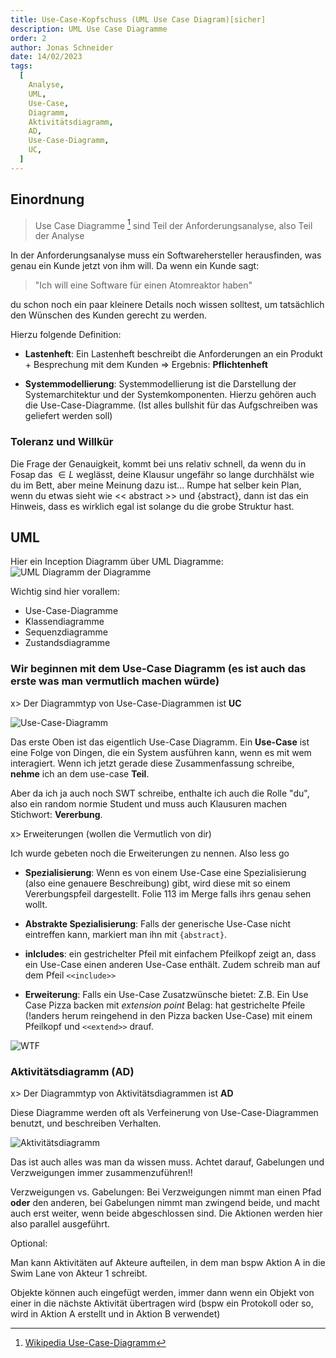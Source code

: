 ```yaml
---
title: Use-Case-Kopfschuss (UML Use Case Diagram)[sicher]
description: UML Use Case Diagramme
order: 2
author: Jonas Schneider
date: 14/02/2023
tags:
  [
    Analyse,
    UML,
    Use-Case,
    Diagramm,
    Aktivitätsdiagramm,
    AD,
    Use-Case-Diagramm,
    UC,
  ]
---
```


## Einordnung

> Use Case Diagramme [^1] sind Teil der Anforderungsanalyse, also Teil der Analyse

In der Anforderungsanalyse muss ein Softwarehersteller herausfinden, was genau ein Kunde jetzt von ihm will. Da wenn ein Kunde sagt:

> "Ich will eine Software für einen Atomreaktor haben"

du schon noch ein paar kleinere Details noch wissen solltest, um tatsächlich den Wünschen des Kunden gerecht zu werden.

Hierzu folgende Definition:

- **Lastenheft**: Ein Lastenheft beschreibt die Anforderungen an ein Produkt + Besprechung mit dem Kunden $\Rightarrow$ Ergebnis: **Pflichtenheft**

- **Systemmodellierung**: Systemmodellierung ist die Darstellung der Systemarchitektur und der Systemkomponenten. Hierzu gehören auch die Use-Case-Diagramme. (Ist alles bullshit für das Aufgschreiben was geliefert werden soll)

### Toleranz und Willkür

Die Frage der Genauigkeit, kommt bei uns relativ schnell, da wenn du in Fosap das $\in L$ weglässt, deine Klausur ungefähr so lange durchhälst wie du im Bett,
aber meine Meinung dazu ist... Rumpe hat selber kein Plan, wenn du etwas sieht wie \<\< abstract \>\> und \{abstract\},
dann ist das ein Hinweis, dass es wirklich egal ist solange du die grobe Struktur hast.

## UML

Hier ein Inception Diagramm über UML Diagramme:
![UML Diagramm der Diagramme](https://upload.wikimedia.org/wikipedia/commons/thumb/d/da/UML-Diagrammhierarchie.svg/1920px-UML-Diagrammhierarchie.svg.png)

Wichtig sind hier vorallem:

- Use-Case-Diagramme
- Klassendiagramme
- Sequenzdiagramme
- Zustandsdiagramme

### Wir beginnen mit dem Use-Case Diagramm (es ist auch das erste was man vermutlich machen würde)

x> Der Diagrammtyp von Use-Case-Diagrammen ist **UC**

![Use-Case-Diagramm](/teaching-assets/es/use-case-diagramm.png)

Das erste Oben ist das eigentlich Use-Case Diagramm. Ein **Use-Case** ist eine Folge von Dingen, die ein System ausführen kann, wenn es mit wem interagiert.
Wenn ich jetzt gerade diese Zusammenfassung schreibe, **nehme** ich an dem use-case **Teil**.

Aber da ich ja auch noch SWT schreibe, enthalte ich auch die Rolle "du", also ein random normie Student und muss auch Klausuren machen Stichwort: **Vererbung**.

x> Erweiterungen (wollen die Vermutlich von dir)

Ich wurde gebeten noch die Erweiterungen zu nennen. Also less go

- **Spezialisierung**: Wenn es von einem Use-Case eine Spezialisierung (also eine genauere Beschreibung) gibt, wird diese mit so einem Vererbungspfeil dargestellt. Folie 113 im Merge falls ihrs genau sehen wollt.

- **Abstrakte Spezialisierung**: Falls der generische Use-Case nicht eintreffen kann, markiert man ihn mit `{abstract}`.

- **inlcludes**: ein gestrichelter Pfeil mit einfachem Pfeilkopf zeigt an, dass ein Use-Case einen anderen Use-Case enthält. Zudem schreib man auf dem Pfeil `<<include>>`

- **Erweiterung**: Falls ein Use-Case Zusatzwünsche bietet: Z.B. Ein Use Case Pizza backen mit _extension point_ Belag: hat gestrichelte Pfeile (!anders herum reingehend in den Pizza backen Use-Case) mit einem Pfeilkopf und `<<extend>>` drauf.

![WTF](https://media.tenor.com/y4QbP8-Oo6gAAAAd/laughing-green.gif)

<RumpeQuiz />

### Aktivitätsdiagramm (AD)

x> Der Diagrammtyp von Aktivitätsdiagrammen ist **AD**

Diese Diagramme werden oft als Verfeinerung von Use-Case-Diagrammen benutzt, und beschreiben Verhalten.

![Aktivitätsdiagramm](/teaching-assets/es/Aktivitätsdiagramm.svg)

Das ist auch alles was man da wissen muss. Achtet darauf, Gabelungen und Verzweigungen immer zusammenzuführen!!

Verzweigungen vs. Gabelungen: Bei Verzweigungen nimmt man einen Pfad **oder** den anderen,
bei Gabelungen nimmt man zwingend beide, und macht auch erst weiter, wenn beide abgeschlossen sind.
Die Aktionen werden hier also parallel ausgeführt.

Optional:

Man kann Aktivitäten auf Akteure aufteilen, in dem man bspw Aktion A in die Swim Lane von Akteur 1 schreibt.

Objekte können auch eingefügt werden, immer dann wenn ein Objekt von einer in die nächste Aktivität übertragen wird
(bspw ein Protokoll oder so, wird in Aktion A erstellt und in Aktion B verwendet)

[^1]: [Wikipedia Use-Case-Diagramm](https://de.wikipedia.org/wiki/Use-Case-Diagramm)
